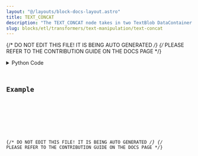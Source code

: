 ```yaml
---
layout: "@/layouts/block-docs-layout.astro"
title: TEXT_CONCAT
description: "The TEXT_CONCAT node takes in two TextBlob DataContainer type and concatenates the text string."
slug: blocks/etl/transformers/text-manipulation/text-concat
---
```


{/* DO NOT EDIT THIS FILE! IT IS BEING AUTO GENERATED */}
{/* PLEASE REFER TO THE CONTRIBUTION GUIDE ON THE DOCS PAGE */}


<PythonDocsDisplay docstring={docstring} />
<details>
<summary>Python Code</summary>



<Code code={pythonCode} lang="py" wrap theme="dracula" />

[Find this Flojoy Block on GitHub](https://github.com/flojoy-ai/blocks/blob/main/blocks/ETL/TRANSFORMERS/TEXT_MANIPULATION/TEXT_CONCAT/TEXT_CONCAT.py)

</details>

## Example


<GetHelpWidget />


<AppDisplay app={app} blockName="TEXT_CONCAT" client:visible />


<Example />

{/* DO NOT EDIT THIS FILE! IT IS BEING AUTO GENERATED */}
{/* PLEASE REFER TO THE CONTRIBUTION GUIDE ON THE DOCS PAGE */}
